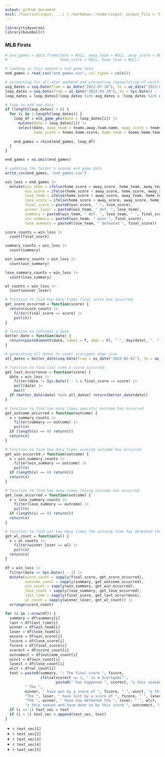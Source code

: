 ```yaml
---
output: github_document
knit: (function(input, ...) { rmarkdown::render(input, output_file = "README.md", envir = globalenv()) })
---
```


```r
library(tidyverse)
library(baseballr)
```

### MLB Firsts

```r
# end_games = data.frame(date = NULL, away_team = NULL, away_score = NULL,
#                        home_score = NULL, home_team = NULL)

# loading in this season's end game data
end_games = read_csv("end_games.csv", col_types = cols())

# accounting for all-star weekend and preventing repopulating of existing data
asg_dates = seq.Date(from = as_date("2023-07-10"), to = as_date("2023-07-13"), by = 1)
loop_dates = seq.Date(from = as_date("2023-03-30"), to = Sys.Date() - 1, by = 1)
loop_dates = loop_dates[!loop_dates %in% asg_dates & !loop_dates %in% end_games$date]

# loop to add new data
if (length(loop_dates) > 0) {
  for (i in 1:length(loop_dates)) {
    loop_df = mlb_game_pks(date = loop_dates[i]) |>
      mutate(date = loop_dates[i]) |>
      select(date, away_team = teams.away.team.name, away_score = teams.away.score,
             home_score = teams.home.score, home_team = teams.home.team.name)
    
    end_games = rbind(end_games, loop_df)
  }
}

end_games = na.omit(end_games)

# updating the folder's season end game data
write_csv(end_games, "end_games.csv")

win_loss = end_games |>
  mutate(win_team = ifelse(home_score > away_score, home_team, away_team),
         win_score = ifelse(home_score > away_score, home_score, away_score),
         lose_team = ifelse(home_score > away_score, away_team, home_team),
         lose_score = ifelse(home_score > away_score, away_score, home_score),
         final_score = paste0(win_score, "-", lose_score),
         winner_loser = paste0(win_team, " def. ", lose_team),
         summary = paste0(win_team, " def. ", lose_team, " ", final_score),
         win_summary = paste0(win_team, " wins ", final_score),
         lose_summary = paste0(lose_team, " defeated ", final_score))

score_counts = win_loss |>
  count(final_score)

summary_counts = win_loss |>
  count(summary)

win_summary_counts = win_loss |>
  count(win_summary)

lose_summary_counts = win_loss |>
  count(lose_summary)

wl_counts = win_loss |>
  count(winner_loser)

# function to find how many times final score has occurred
get_score_occurred = function(score) {
  return(score_counts |>
    filter(final_score == score) |>
    pull(n))
}

# function to reformat a date
better_date = function(date) {
  return(paste0(month(date, label = T, abbr = F), " ", day(date), ", ", year(date)))
}

# generating all dates to cover scorigami edge case
all_dates = better_date(seq.Date(from = as_date("2023-01-01"), to = as_date("2023-12-31"), by = 1))

# function to find last time a score occurred
get_last_occurrence = function(score) {
  date = win_loss |>
    filter(date != Sys.Date() - 1 & final_score == score) |>
    pull(date) |>
    max()
  if (better_date(date) %in% all_dates) return(better_date(date))
}

# function to find how many times specific outcome has occurred
get_outcome_occurred = function(outcome) {
  x = summary_counts |>
    filter(summary == outcome) |>
    pull(n)
  if (length(x) == 0) return(0)
  return(x)
}

# function to find how many times winning outcome has occurred
get_win_occurred = function(outcome) {
  x = win_summary_counts |>
    filter(win_summary == outcome) |>
    pull(n)
  if (length(x) == 0) return(0)
  return(x)
}

# function to find how many times losing outcome has occurred
get_lose_occurred = function(outcome) {
  x = lose_summary_counts |>
    filter(lose_summary == outcome) |>
    pull(n)
  if (length(x) == 0) return(0)
  return(x)
}

# function to find out how many times the winning team has defeated the losing team
get_wl_count = function(wl) {
  x = wl_counts |>
    filter(winner_loser == wl) |>
    pull(n)
  return(x)
}

df = win_loss |>
  filter(date == Sys.Date() - 1) |>
  mutate(score_count = sapply(final_score, get_score_occurred),
         outcome_count = sapply(summary, get_outcome_occurred),
         win_count = sapply(win_summary, get_win_occurred),
         lose_count = sapply(lose_summary, get_lose_occurred),
         last_time = sapply(final_score, get_last_occurrence),
         wl_count = sapply(winner_loser, get_wl_count)) |>
  arrange(score_count)

for (i in 1:nrow(df)) {
  summary = df$summary[i]
  last = df$last_time[i]
  winner = df$win_team[i]
  loser = df$lose_team[i]
  wscore = df$win_score[i]
  lscore = df$lose_score[i]
  fscore = df$final_score[i]
  scorect = df$score_count[i]
  outcomect = df$outcome_count[i]
  winct = df$win_count[i]
  losect = df$lose_count[i]
  wlct = df$wl_count[i]
  text = paste0(summary, ": The final score ", fscore,
                ifelse(scorect == 1, " is a Scorigami!",
                       paste0(" has happened ", scorect, "x this season, last occurring on ", last, ".")),
         " The ",
         winner, " have won by a score of ", fscore, " ", winct, "x this season. ",
         "The ", loser, " have lost by a score of ", fscore, " ", losect, "x this season. ",
         "The ", winner, " have now defeated the ", loser, " ", wlct,
         "x this season and have done so by this score ", outcomect, "x this season.")
  if (i == 1) text_vec = text
  if (i > 1) text_vec = append(text_vec, text)
}
```

- `r text_vec[1]`
- `r text_vec[2]`
- `r text_vec[3]`
- `r text_vec[4]`
- `r text_vec[5]`
<!-- - `r text_vec[6]` -->
<!-- - `r text_vec[7]` -->
<!-- - `r text_vec[8]` -->
<!-- - `r text_vec[9]` -->
<!-- - `r text_vec[10]` -->
<!-- - `r text_vec[11]` -->
<!-- - `r text_vec[12]` -->
<!-- - `r text_vec[13]` -->
<!-- - `r text_vec[14]` -->
<!-- - `r text_vec[15]` -->
<!-- - `r text_vec[16]` -->
<!-- - `r text_vec[17]` -->
<!-- - `r text_vec[18]` -->
<!-- - `r text_vec[19]` -->
<!-- - `r text_vec[20]` -->

























